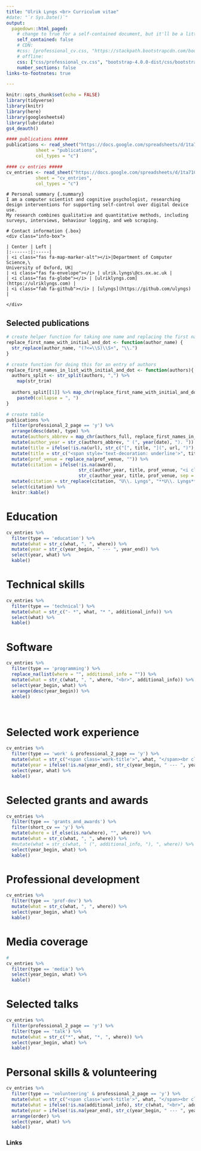 ```yaml
---
title: "Ulrik Lyngs <br> Curriculum vitae"
#date: "`r Sys.Date()`"
output:
  pagedown::html_paged:
    # change to true for a self-contained document, but it'll be a litte slower for Pandoc to render
    self_contained: false
    # CDN:
    #css: [professional_cv.css, "https://stackpath.bootstrapcdn.com/bootstrap/4.3.1/css/bootstrap-grid.min.css", "https://use.fontawesome.com/releases/v5.7.2/css/all.css"]
    # offline:
    css: ["css/professional_cv.css", "bootstrap-4.0.0-dist/css/bootstrap-grid.min.css", "fontawesome-free-5.8.1-web/css/all.css"]
    number_sections: false
links-to-footnotes: true

---
```


```r
knitr::opts_chunk$set(echo = FALSE)
library(tidyverse)
library(knitr)
library(here)
library(googlesheets4)
library(lubridate)
gs4_deauth()

#### publications #####
publications <- read_sheet("https://docs.google.com/spreadsheets/d/1ta71CAGkcLqm-W1UdVRA_JJSddWV2TsrRZsCnQlmOis/edit?usp=sharing",
           sheet = "publications",
           col_types = "c")

#### cv entries #####
cv_entries <- read_sheet("https://docs.google.com/spreadsheets/d/1ta71CAGkcLqm-W1UdVRA_JJSddWV2TsrRZsCnQlmOis/edit?usp=sharing",
           sheet = "cv_entries",
           col_types = "c")

```


<div class="row">
```block
# Personal summary {.summary}
I am a computer scientist and cognitive psychologist, researching design interventions for supporting self-control over digital device use.
My research combines qualitative and quantitative methods, including surveys, interviews, behaviour logging, and web scraping.

```

```block
# Contact information {.box}
<div class="info-box">

| Center | Left |
|:------:|:-----|
| <i class="fas fa-map-marker-alt"></i>|Department of Computer Science,\
University of Oxford, UK|
| <i class="fas fa-envelope"></i> | ulrik.lyngs\@cs.ox.ac.uk |
| <i class="fas fa-globe"></i> | [ulriklyngs.com](https://ulriklyngs.com) |
| <i class="fab fa-github"></i> | [ulyngs](https://github.com/ulyngs) |
 
</div>

```

</div>


<div class="row pageone">

<div class='col-6 left'>

# Selected publications {.publications}
```r
# create helper function for taking one name and replacing the first name with initial and dot
replace_first_name_with_initial_and_dot <- function(author_name) {
  str_replace(author_name, "(?<=\\S)\\S+", "\\.")
}

# create function for doing this for an entry of authors
replace_first_names_in_list_with_initial_and_dot <- function(authors){
  authors_split <- str_split(authors, ",") %>% 
    map(str_trim)
  
  authors_split[[1]] %>% map_chr(replace_first_name_with_initial_and_dot) %>% 
    paste0(collapse = ", ")
}

# create table
publications %>% 
  filter(professional_2_page == 'y') %>% 
  arrange(desc(date), type) %>% 
  mutate(authors_abbrev = map_chr(authors_full, replace_first_names_in_list_with_initial_and_dot)) %>% 
  mutate(author_year = str_c(authors_abbrev, " (", year(date), "). ")) %>% 
  mutate(title = ifelse(!is.na(url), str_c("[", title, "](", url, ")"), title)) %>%  #turn title into link
  mutate(title = str_c("<span style='text-decoration: underline'>", title, "</span>")) %>% #underline title
  mutate(prof_venue = replace_na(prof_venue, "")) %>%
  mutate(citation = ifelse(!is.na(award),
                           str_c(author_year, title, prof_venue, "<i class='fas fa-award'></i><em>", award, "</em>", sep = " "),
                           str_c(author_year, title, prof_venue, sep = " "))) %>%
  mutate(citation = str_replace(citation, "U\\. Lyngs", "**U\\. Lyngs**")) %>%  # make my name bold
  select(citation) %>%
  knitr::kable()

```

</div>



<div class='col-6 right'>
# Education {.education}

```r
cv_entries %>% 
  filter(type == 'education') %>% 
  mutate(what = str_c(what, ", ", where)) %>% 
  mutate(year = str_c(year_begin, " --- ", year_end)) %>% 
  select(year, what) %>% 
  kable()
```

# Technical skills {.technical}
```r
cv_entries %>% 
  filter(type == 'technical') %>% 
  mutate(what = str_c("- *", what, "* ", additional_info)) %>% 
  select(what) %>% 
  kable()
```

# Software {.cv-table .nohead .vertical-top}
```r
cv_entries %>% 
  filter(type == 'programming') %>% 
  replace_na(list(where = "", additional_info = "")) %>% 
  mutate(what = str_c(what, ", ", where, "<br>", additional_info)) %>% 
  select(year_begin, what) %>% 
  arrange(desc(year_begin)) %>% 
  kable()
```

</div>

<!-- here ends the row i.e. the first page -->
</div>

<!-- <br class="pageBreak" /> -->
<br> 

<!-- here starts the second page -->
<div class="row pagetwo">


<!-- here starts the first column -->
<div class="col-6 left-pagetwo">
# Selected work experience {.work}
```r
cv_entries %>% 
  filter(type == 'work' & professional_2_page == 'y') %>% 
  mutate(what = str_c("<span class='work-title'>", what, "</span><br class='work-break'>", where, "<br>", additional_info)) %>% 
  mutate(year = ifelse(!is.na(year_end), str_c(year_begin, " --- ", year_end), year_begin)) %>% 
  select(year, what) %>% 
  kable()
```


# Selected grants and awards {.grants}
 
```r
cv_entries %>% 
  filter(type == 'grants_and_awards') %>%
  filter(short_cv == 'y') %>%
  mutate(where = if_else(is.na(where), "", where)) %>%
  mutate(what = str_c(what, ", ", where)) %>% 
  #mutate(what = str_c(what, " (", additional_info, "), ", where)) %>% 
  select(year_begin, what) %>% 
  kable()
```

# Professional development {.prof-dev}
```r
cv_entries %>% 
  filter(type == 'prof-dev') %>% 
  mutate(what = str_c(what, ", ", where)) %>% 
  select(year_begin, what) %>% 
  kable()
```


</div>


<!-- here starts the right column -->
<div class="col-6 right-pagetwo">

# Media coverage {.media}
```r
#
cv_entries %>% 
  filter(type == 'media') %>%
  select(year_begin, what) %>% 
  kable()
```

# Selected talks {.talks}
```r
cv_entries %>%
  filter(professional_2_page == 'y') %>% 
  filter(type == 'talk') %>% 
  mutate(what = str_c("*", what, "*, ", where)) %>% 
  select(year_begin, what) %>% 
  kable()
```

# Personal skills & volunteering {.personal}
```r
cv_entries %>%
  filter(type == 'volunteering' & professional_2_page == 'y') %>%
  mutate(what = str_c("<span class='work-title'>", what, "</span><br class='work-break'>", where)) %>%
  mutate(what = ifelse(!is.na(additional_info), str_c(what, "<br>", additional_info), what)) %>%
  mutate(year = ifelse(!is.na(year_end), str_c(year_begin, " --- ", year_end), year_begin)) %>%
  arrange(order) %>%
  select(year, what) %>%
  kable()


```


</div>




<!-- here ends the second page -->
</div>

<!-- <br class='pageBreak'> -->

### Links